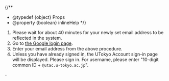 
{/**
  * @typedef {object} Props
  * @property {boolean} inlineHelp
  */}

1. Please wait for about 40 minutes for your newly set email address to be reflected in the system.
2. Go to [the Google login page](https://mail.google.com/a/g.ecc.u-tokyo.ac.jp).
3. Enter your email address from the above procedure.
4. Unless you have already signed in, the UTokyo Account sign-in page will be displayed. Please sign in. For username, please enter "10-digit common ID + `@utac.u-tokyo.ac.jp`".

<If cond={props.inlineHelp}>
  <LoginHelpSuspicious type="details" />
  <Help lang="en" support slot="else">
    - <LoginHelpSuspicious type="oneline" />
  </Help>
</If>
